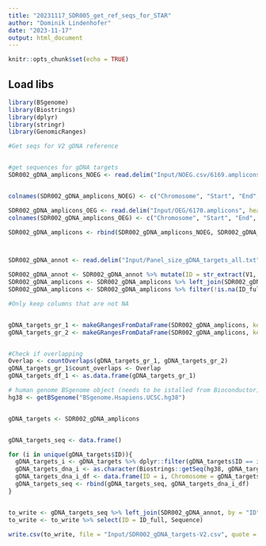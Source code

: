 ```yaml
---
title: "20231117_SDR005_get_ref_seqs_for_STAR"
author: "Dominik Lindenhofer"
date: "2023-11-17"
output: html_document
---
```


```r
knitr::opts_chunk$set(echo = TRUE)
```

## Load libs


```r


library(BSgenome)
library(Biostrings)
library(dplyr)
library(stringr)
library(GenomicRanges)


```




```r

#Get seqs for V2 gDNA reference 


#get sequences for gDNA targets
SDR002_gDNA_amplicons_NOEG <- read.delim("Input/NOEG.csv/6169.amplicons", header = FALSE)


colnames(SDR002_gDNA_amplicons_NOEG) <- c("Chromosome", "Start", "End", "ID")

SDR002_gDNA_amplicons_OEG <- read.delim("Input/OEG/6170.amplicons", header = FALSE)
colnames(SDR002_gDNA_amplicons_OEG) <- c("Chromosome", "Start", "End", "ID")

SDR002_gDNA_amplicons <- rbind(SDR002_gDNA_amplicons_NOEG, SDR002_gDNA_amplicons_OEG)



SDR002_gDNA_annot <- read.delim("Input/Panel_size_gDNA_targets_all.txt", header = FALSE)

SDR002_gDNA_annot <- SDR002_gDNA_annot %>% mutate(ID = str_extract(V1, "AMPL\\d+")) %>% dplyr::rename(ID_full = V1)
SDR002_gDNA_amplicons <- SDR002_gDNA_amplicons %>% left_join(SDR002_gDNA_annot, by = "ID")
SDR002_gDNA_amplicons <- SDR002_gDNA_amplicons %>% filter(!is.na(ID_full))

#Only keep columns that are not NA


gDNA_targets_gr_1 <- makeGRangesFromDataFrame(SDR002_gDNA_amplicons, keep.extra.columns = TRUE)
gDNA_targets_gr_2 <- makeGRangesFromDataFrame(SDR002_gDNA_amplicons, keep.extra.columns = TRUE)


#Check if overlapping
Overlap <- countOverlaps(gDNA_targets_gr_1, gDNA_targets_gr_2)
gDNA_targets_gr_1$count_overlaps <- Overlap
gDNA_targets_df_1 <- as.data.frame(gDNA_targets_gr_1)


```




```r
# human genome BSgenome object (needs to be istalled from Bioconductor)
hg38 <- getBSgenome("BSgenome.Hsapiens.UCSC.hg38")


gDNA_targets <- SDR002_gDNA_amplicons 


gDNA_targets_seq <- data.frame()

for (i in unique(gDNA_targets$ID)){
  gDNA_targets_i <- gDNA_targets %>% dplyr::filter(gDNA_targets$ID == i)
  gDNA_targets_dna_i <- as.character(Biostrings::getSeq(hg38, gDNA_targets_i$Chromosome, gDNA_targets_i$Start,	gDNA_targets_i$End))
  gDNA_targets_dna_i_df <- data.frame(ID = i, Chromosome = gDNA_targets_i$Chromosome, Start = gDNA_targets_i$Start, End = gDNA_targets_i$End,  Sequence = gDNA_targets_dna_i)
  gDNA_targets_seq <- rbind(gDNA_targets_seq, gDNA_targets_dna_i_df)
}


to_write <- gDNA_targets_seq %>% left_join(SDR002_gDNA_annot, by = "ID")
to_write <- to_write %>% select(ID = ID_full, Sequence)

write.csv(to_write, file = "Input/SDR002_gDNA_targets-V2.csv", quote = FALSE, row.names = FALSE, col.names = TRUE, sep = "\t")


```


